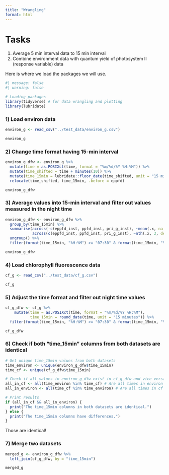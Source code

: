 ```yaml
---
title: "Wrangling"
format: html
---
```


# Tasks  
1. Average 5 min interval data to 15 min interval
2. Combine environment data with quantum yield of photosystem II (response variable) data

Here is where we load the packages we will use.

```r
#| message: false
#| warning: false

# Loading packages
library(tidyverse) # for data wrangling and plotting
library(lubridate)
```


### 1) Load environ data
```r
environ_g <- read_csv("../test_data/environ_g.csv")

environ_g
```

### 2) Change time format having 15-min interval
```r
environ_g_dfw <- environ_g %>%
  mutate(time = as.POSIXct(time, format = "%m/%d/%Y %H:%M")) %>%
  mutate(time_shifted = time + minutes(10)) %>%
  mutate(time_15min = lubridate::floor_date(time_shifted, unit = "15 minutes")) %>%
  relocate(time_shifted, time_15min, .before = eppfd)

environ_g_dfw
```

### 3) Average values into 15-min interval and filter out values measured in the night time

```r
environ_g_dfw <- environ_g_dfw %>%
  group_by(time_15min) %>%
  summarise(across(-c(eppfd_inst, ppfd_inst, pri_g_inst), ~mean(.x, na.rm = TRUE), .names = "{.col}"),
            across(c(eppfd_inst, ppfd_inst, pri_g_inst), ~nth(.x, 3, default = NA))) %>%
  ungroup() %>%
  filter(format(time_15min, "%H:%M") >= "07:30" & format(time_15min, "%H:%M") <= "19:00")

environ_g_dfw
```

### 4) Load chlorophyll fluorescence data
```r
cf_g <- read_csv("../test_data/cf_g.csv")

cf_g
```

### 5) Adjust the time format and filter out night time values
```r
cf_g_dfw <- cf_g %>%
    mutate(time = as.POSIXct(time, format = "%m/%d/%Y %H:%M"),
           time_15min = round_date(time, unit = "15 minutes")) %>%
  filter(format(time_15min, "%H:%M") >= "07:30" & format(time_15min, "%H:%M") <= "19:00")

cf_g_dfw
```

### 6) Check if both "time_15min" columns from both datasets are identical
```r
# Get unique time_15min values from both datasets
time_environ <- unique(environ_g_dfw$time_15min)
time_cf <- unique(cf_g_dfw$time_15min)

# Check if all values in environ_g_dfw exist in cf_g_dfw and vice versa
all_in_cf <- all(time_environ %in% time_cf) # Are all times in environ in cf?
all_in_environ <- all(time_cf %in% time_environ) # Are all times in cf in environ?

# Print results
if (all_in_cf && all_in_environ) {
  print("The time_15min columns in both datasets are identical.")
} else {
  print("The time_15min columns have differences.")
}

```
Those are identical!

### 7) Merge two datasets
```r
merged_g <- environ_g_dfw %>%
  left_join(cf_g_dfw, by = "time_15min")

merged_g
```




```r

```

```r

```


```r

```